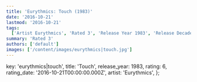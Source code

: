 ```yaml
---
title: 'Eurythmics: Touch (1983)'
date: '2016-10-21'
lastmod: '2016-10-21'
tags:
  ['Artist Eurythmics', 'Rated 3', 'Release Year 1983', 'Release Decade 1980']
summary: 'Rated 3'
authors: ['default']
images: ['/content/images/eurythmics|touch.jpg']
---
```


  key: 'eurythmics|touch',
  title: 'Touch',
  release_year: 1983,
  rating: 6,
  rating_date: '2016-10-21T00:00:00.000Z',
  artist: 'Eurythmics',
};

<MusicRating data={data} />
